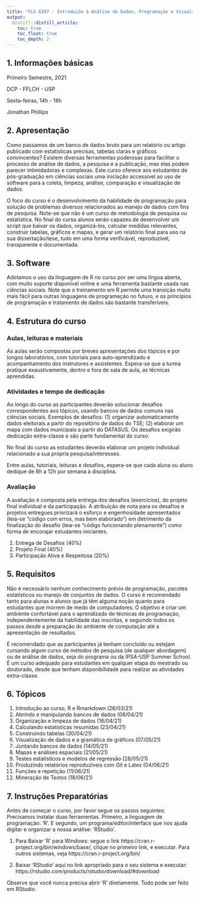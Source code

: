 ```yaml
---
title: "FLS 6397 - Introdução à Análise de Dados, Programação e Visualização para as Ciências Sociais"
output:
  distill::distill_article:
    toc: true
    toc_float: true
    toc_depth: 2
---
```


## 1. Informações básicas

Primeiro Semestre, 2021

DCP - FFLCH - USP

Sexta-feiras, 14h - 18h

Jonathan Phillips

## 2. Apresentação

Como passamos de um banco de dados bruto para um relatório ou artigo publicado com estatísticas precisas, tabelas claras e gráficos convincentes? Existem diversas ferramentas poderosas para facilitar o processo de análise de dados, a pesquisa e a publicação, mas elas podem parecer intimidadoras e complexas. Este curso oferece aos estudantes de pós-graduação em ciências sociais uma iniciação accessível ao uso de software para a coleta, limpeza, análise, comparação e visualização de dados. 

O foco do curso é o desenvolvimento da habilidade de programação para solução de problemas diversos relacionados ao manejo de dados com fins de pesquisa. Note-se que não é um curso de metodologia de pesquisa ou estatística. No final do curso alunos serão capazes de desenvolver um script que baixar os dados, organizá-los, calcular medidas relevantes, construir tabelas, gráficos e mapas, e gerar um relatório final para uso na sua dissertação/tese, tudo em uma forma verificável, reproduzível, transparente e documentada. 

## 3. Software

Adotamos o uso da linguagem de R no curso por ser uma língua aberta, com muito suporte disponível online e uma ferramenta bastante usada nas ciências sociais. Note que o treinamento em R permite uma transição muito mais fácil para outras linguagens de programação no futuro, e os princípios de programação e tratamento de dados são bastante transferíveis.

## 4. Estrutura do curso

### Aulas, leituras e materiais
As aulas serão compostas por breves apresentações dos tópicos e por longos laboratórios, com tutoriais para auto-aprendizado e acompanhamento dos instrutores e assistentes. Espera-se que a turma pratique exaustivamente, dentro e fora de sala de aula, as técnicas aprendidas.

### Atividades e tempo de dedicação
Ao longo do curso as participantes deverão solucionar desafios correspondentes aos tópicos, usando bancos de dados comuns nas ciências sociais. Exemplos de desafios: (1) organizar automaticamente dados eleitorais a partir do repositório de dados do TSE; (2) elaborar um mapa com dados municipais a partir do DATASUS. Os desafios exigirão dedicação extra-classe e são parte fundamental do curso.

No final do curso as estudantes deverão elaborar um projeto individual relacionado a sua própria pesquisa/interesses.

Entre aulas, tutoriais, leituras e desafios, espera-se que cada aluna ou aluno dedique de 8h a 12h por semana à disciplina.

### Avaliação
A avaliação é composta pela entrega dos desafios (exercícios), do projeto final individual e da participação. A atribuição de nota para os desafios e projetos entregues priorizará o esforço e engenhosidade apresentados (leia-se "código com erros, mas bem elaborado") em detrimento da finalização do desafio (leia-se "código funcionando plenamente") como forma de encorajar estudantes iniciantes.

1. Entrega de Desafios (40%)
2. Projeto Final (40%)
3. Participação Ativa e Respeitosa (20%)

## 5. Requisitos

Não é necessário nenhum conhecimento prévio de programação, pacotes estatísticos ou manejo de conjuntos de dados. O curso é recomendado tanto para alunas e alunos que já têm alguma noção quanto para estudantes que morrem de medo de computadores. O objetivo é criar um ambiente confortável para o aprendizado de técnicas de programação, independentemente da habilidade das inscritas, e seguindo todos os passos desde a preparação do ambiente de computação até a apresentação de resultados.

É recomendado que as participantes já tenham concluído ou estejam cursando algum curso de métodos de pesquisa (de qualquer abordagem) ou de análise de dados, seja do programa ou da IPSA-USP Summer School. É um curso adequado para estudantes em qualquer etapa do mestrado ou doutorado, desde que tenham disponibilidade para realizar as atividades extra-classe.

## 6. Tópicos

1. Introdução ao curso, R e Rmarkdown (26/03/21)
2. Abrindo e manipulando bancos de dados (09/04/21)
3. Organização e limpeza de dados (16/04/21)
4. Calculando estatísticas resumidas (23/04/21)
5. Construindo tabelas (30/04/21)
6. Visualização de dados e a gramática de gráficos (07/05/21)
7. Juntando bancos de dados (14/05/21)
8. Mapas e análises espaciais (21/05/21)
9. Testes estatísticos e modelos de regressão (28/05/21)
10. Produzindo relatórios reproduzíveis com Git e Latex (04/06/21)
11. Funções e repetição (11/06/21)
12. Mineração de Textos (18/06/21)

## 7. Instruções Preparatórias {#Instrucoes}

Antes de começar o curso, por favor segue os passos seguintes. Precisamos instalar duas ferramentas. Primeiro, a linguagem de programação: 'R'. E segundo, um programa/editor/interface que nos ajuda digitar e organizar a nossa análise: 'RStudio'.

1. Para Baixar 'R' para Windows: segue o link https://cran.r-project.org/bin/windows/base/, clique no primeiro link, e executar. Para outros sistemas, veja https://cran.r-project.org/bin/

2. Baixar 'RStudio' aqui no link apropriado para o seu sistema e executar: https://rstudio.com/products/rstudio/download/#download

Observe que você nunca precisa abrir 'R' diretamente. Tudo pode ser feito em RStudio.
